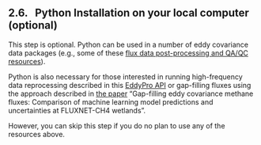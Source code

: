 ## 2.6. &nbsp; Python Installation on your local computer (optional)

This step is optional. Python can be used in a number of eddy covariance data packages (e.g., some of these <a href="https://ameriflux.lbl.gov/resources/resource-list/tools-and-software-for-flux-scientists/flux-data-post-processing-and-qa-qc/" target="_blank" rel="noopener noreferrer">flux data post-processing and QA/QC resources</a>). 

Python is also necessary for those interested in running high-frequency data reprocessing described in this <a href="https://github.com/CANFLUX/EddyPro_API/blob/main/README.md" target="_blank" rel="noopener noreferrer">EddyPro API</a> or gap-filling fluxes using the approach described in [the paper](https://www.sciencedirect.com/science/article/abs/pii/S0168192321002124) "Gap-filling eddy covariance methane fluxes: Comparison of machine learning model predictions and uncertainties at FLUXNET-CH4 wetlands".

However, you can skip this step if you do no plan to use any of the resources above. 
